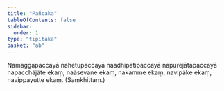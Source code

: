 ```yaml
---
title: "Pañcaka"
tableOfContents: false
sidebar:
  order: 1
type: "tipitaka"
basket: "ab"
---
```



<DynamicBreadcrumb />

<Paragraph number="1850">
Namaggapaccayā nahetupaccayā naadhipatipaccayā napurejātapaccayā napacchājāte ekaṃ, naāsevane ekaṃ, nakamme ekaṃ, navipāke ekaṃ, navippayutte ekaṃ. (Saṃkhittaṃ.)
</Paragraph>